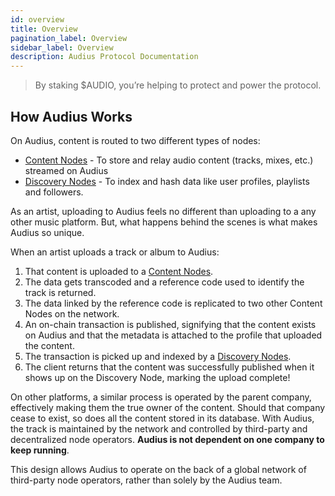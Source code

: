 ```yaml
---
id: overview
title: Overview
pagination_label: Overview
sidebar_label: Overview
description: Audius Protocol Documentation
---
```


> By staking $AUDIO, you’re helping to protect and power the protocol.

## How Audius Works

On Audius, content is routed to two different types of nodes:

- [Content Nodes][content-node] - To store and relay audio content (tracks, mixes, etc.) streamed on
  Audius
- [Discovery Nodes][discovery-node] - To index and hash data like user profiles, playlists and
  followers.

As an artist, uploading to Audius feels no different than uploading to a any other music platform.
But, what happens behind the scenes is what makes Audius so unique.

When an artist uploads a track or album to Audius:

1. That content is uploaded to a [Content Nodes][content-node].
2. The data gets transcoded and a reference code used to identify the track is returned.
3. The data linked by the reference code is replicated to two other Content Nodes on the network.
4. An on-chain transaction is published, signifying that the content exists on Audius and that the
   metadata is attached to the profile that uploaded the content.
5. The transaction is picked up and indexed by a [Discovery Nodes][discovery-node].
6. The client returns that the content was successfully published when it shows up on the Discovery
   Node, marking the upload complete!

On other platforms, a similar process is operated by the parent company, effectively making them the
true owner of the content. Should that company cease to exist, so does all the content stored in its
database. With Audius, the track is maintained by the network and controlled by third-party and
decentralized node operators. **Audius is not dependent on one company to keep running**.

This design allows Audius to operate on the back of a global network of third-party node operators,
rather than solely by the Audius team.

<!-- prettier-ignore -->
[content-node]: /learn/architecture/content-node
[discovery-node]: /learn/architecture/discovery-node
